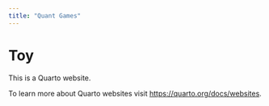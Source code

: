 ```yaml
---
title: "Quant Games"
---
```


# Toy 

This is a Quarto website.

To learn more about Quarto websites visit <https://quarto.org/docs/websites>.
